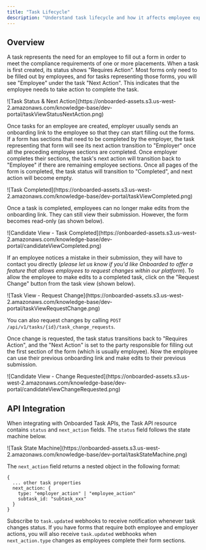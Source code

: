 ```yaml
---
title: "Task Lifecycle"
description: "Understand task lifecycle and how it affects employee experience"
---
```


## Overview

A task represents the need for an employee to fill out a form in order to meet the compliance requirements of one or more placements. When a task is first created, its status shows "Requires Action". Most forms only need to be filled out by employees, and for tasks representing those forms, you will see "Employee" under the task "Next Action". This indicates that the employee needs to take action to complete the task.

<Frame>
  ![Task Status & Next Action](https://onboarded-assets.s3.us-west-2.amazonaws.com/knowledge-base/dev-portal/taskViewStatusNextAction.png)
</Frame>

Once tasks for an employee are created, employer usually sends an onboarding link to the employee so that they can start filling out the forms. If a form has sections that need to be completed by the employer, the task representing that form will see its next action transition to "Employer" once all the preceding employee sections are completed. Once employer completes their sections, the task's next action will transition back to "Employee" if there are remaining employee sections. Once all pages of the form is completed, the task status will transition to "Completed", and next action will become empty.

<Frame>
  ![Task Completed](https://onboarded-assets.s3.us-west-2.amazonaws.com/knowledge-base/dev-portal/taskViewCompleted.png)
</Frame>

Once a task is completed, employees can no longer make edits from the onboarding link. They can still view their submission. However, the form becomes read-only (as shown below).

<Frame>
  ![Candidate View - Task Completed](https://onboarded-assets.s3.us-west-2.amazonaws.com/knowledge-base/dev-portal/candidateViewCompleted.png)
</Frame>

If an employee notices a mistake in their submission, they will have to contact you directly (*please let us know if you'd like Onboarded to offer a feature that allows employees to request changes within our platform*). To allow the employee to make edits to a completed task, click on the "Request Change" button from the task view (shown below).

<Frame>
  ![Task View - Request Change](https://onboarded-assets.s3.us-west-2.amazonaws.com/knowledge-base/dev-portal/taskViewRequestChange.png)
</Frame>

You can also request changes by calling `POST /api/v1/tasks/{id}/task_change_requests`.&#x20;

Once change is requested, the task status transitions back to "Requires Action", and the "Next Action" is set to the party responsible for filling out the first section of the form (which is usually employee). Now the employee can use their previous onboarding link and make edits to their previous submission.

<Frame>
  ![Candidate View - Change Requested](https://onboarded-assets.s3.us-west-2.amazonaws.com/knowledge-base/dev-portal/candidateViewChangeRequested.png)
</Frame>

## API Integration

When integrating with Onboarded Task APIs, the Task API resource contains `status` and `next_action` fields. The `status` field follows the state machine below.

<Frame>
  ![Task State Machine](https://onboarded-assets.s3.us-west-2.amazonaws.com/knowledge-base/dev-portal/taskStateMachine.png)
</Frame>

The `next_action` field returns a nested object in the following format:

```
{
  ... other task properties
  next_action: {
    type: "employer_action" | "employee_action"
    subtask_id: "subtask_xxx"
  }
}
```

Subscribe to `task.updated` webhooks to receive notification whenever task changes status. If you have forms that require both employee and employer actions, you will also receive `task.updated` webhooks when `next_action.type` changes as employees complete their form sections.